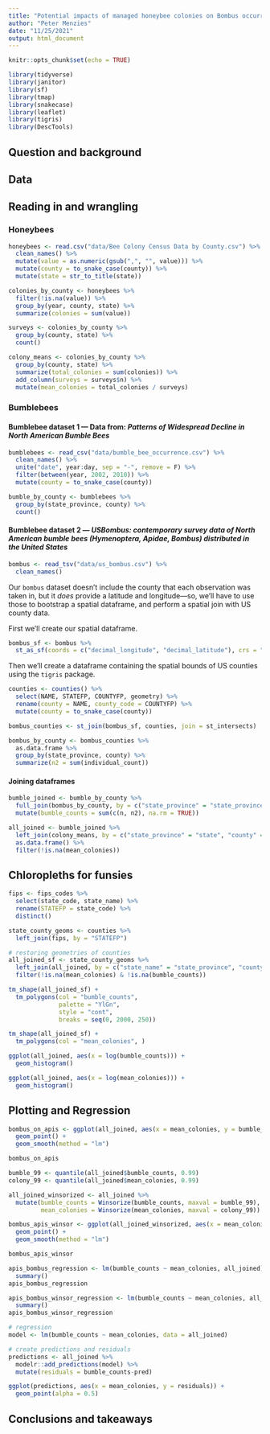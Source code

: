 ```yaml
---
title: "Potential impacts of managed honeybee colonies on Bombus occurrence in US counties"
author: "Peter Menzies"
date: "11/25/2021"
output: html_document
---
```


```r
knitr::opts_chunk$set(echo = TRUE)

library(tidyverse)
library(janitor)
library(sf)
library(tmap)
library(snakecase)
library(leaflet)
library(tigris)
library(DescTools)
```

## Question and background

## Data

## Reading in and wrangling

### Honeybees

```r
honeybees <- read.csv("data/Bee Colony Census Data by County.csv") %>% 
  clean_names() %>% 
  mutate(value = as.numeric(gsub(",", "", value))) %>% 
  mutate(county = to_snake_case(county)) %>% 
  mutate(state = str_to_title(state))

colonies_by_county <- honeybees %>% 
  filter(!is.na(value)) %>% 
  group_by(year, county, state) %>% 
  summarize(colonies = sum(value))

surveys <- colonies_by_county %>% 
  group_by(county, state) %>% 
  count()

colony_means <- colonies_by_county %>% 
  group_by(county, state) %>% 
  summarize(total_colonies = sum(colonies)) %>% 
  add_column(surveys = surveys$n) %>% 
  mutate(mean_colonies = total_colonies / surveys)
```

### Bumblebees

#### Bumblebee dataset 1 — Data from: _Patterns of Widespread Decline in North American Bumble Bees_

```r
bumblebees <- read_csv("data/bumble_bee_occurrence.csv") %>% 
  clean_names() %>% 
  unite("date", year:day, sep = "-", remove = F) %>% 
  filter(between(year, 2002, 2010)) %>% 
  mutate(county = to_snake_case(county))
```

```r
bumble_by_county <- bumblebees %>% 
  group_by(state_province, county) %>% 
  count()
```

#### Bumblebee dataset 2 — _USBombus: contemporary survey data of North American bumble bees (Hymenoptera, Apidae, Bombus) distributed in the United States_

```r
bombus <- read_tsv("data/us_bombus.csv") %>% 
  clean_names()
```

Our `bombus` dataset doesn't include the county that each observation was taken in, but it _does_ provide a latitude and longitude—so, we'll have to use those to bootstrap a spatial dataframe, and perform a spatial join with US county data. 

First we'll create our spatial dataframe.

```r
bombus_sf <- bombus %>% 
  st_as_sf(coords = c("decimal_longitude", "decimal_latitude"), crs = "NAD83")
```

Then we'll create a dataframe containing the spatial bounds of US counties using the `tigris` package.

```r
counties <- counties() %>% 
  select(NAME, STATEFP, COUNTYFP, geometry) %>% 
  rename(county = NAME, county_code = COUNTYFP) %>% 
  mutate(county = to_snake_case(county))
```

```r
bombus_counties <- st_join(bombus_sf, counties, join = st_intersects)
```

```r
bombus_by_county <- bombus_counties %>%
  as.data.frame %>% 
  group_by(state_province, county) %>% 
  summarize(n2 = sum(individual_count))
```

#### Joining dataframes

```r
bumble_joined <- bumble_by_county %>% 
  full_join(bombus_by_county, by = c("state_province" = "state_province", "county" = "county")) %>%
  mutate(bumble_counts = sum(c(n, n2), na.rm = TRUE))
```

```r
all_joined <- bumble_joined %>% 
  left_join(colony_means, by = c("state_province" = "state", "county" = "county")) %>% 
  as.data.frame() %>% 
  filter(!is.na(mean_colonies))
```


## Chloropleths for funsies

```r
fips <- fips_codes %>% 
  select(state_code, state_name) %>% 
  rename(STATEFP = state_code) %>% 
  distinct()

state_county_geoms <- counties %>% 
  left_join(fips, by = "STATEFP")

# restoring geometries of counties
all_joined_sf <- state_county_geoms %>% 
  left_join(all_joined, by = c("state_name" = "state_province", "county" = "county")) %>% 
  filter(!is.na(mean_colonies) & !is.na(bumble_counts))
```

```r
tm_shape(all_joined_sf) +
  tm_polygons(col = "bumble_counts",
              palette = "YlGn",
              style = "cont",
              breaks = seq(0, 2000, 250))
```

```r
tm_shape(all_joined_sf) +
  tm_polygons(col = "mean_colonies", )
```

```r
ggplot(all_joined, aes(x = log(bumble_counts))) +
  geom_histogram()
```
```r
ggplot(all_joined, aes(x = log(mean_colonies))) +
  geom_histogram()
```


## Plotting and Regression

```r
bombus_on_apis <- ggplot(all_joined, aes(x = mean_colonies, y = bumble_counts)) +
  geom_point() +
  geom_smooth(method = "lm")

bombus_on_apis
```
```r
bumble_99 <- quantile(all_joined$bumble_counts, 0.99)
colony_99 <- quantile(all_joined$mean_colonies, 0.99)

all_joined_winsorized <- all_joined %>% 
  mutate(bumble_counts = Winsorize(bumble_counts, maxval = bumble_99),
         mean_colonies = Winsorize(mean_colonies, maxval = colony_99))
```

```r
bombus_apis_winsor <- ggplot(all_joined_winsorized, aes(x = mean_colonies, y = bumble_counts)) +
  geom_point() +
  geom_smooth(method = "lm")

bombus_apis_winsor
```

```r
apis_bombus_regression <- lm(bumble_counts ~ mean_colonies, all_joined) %>% 
  summary()
apis_bombus_regression
```
```r
apis_bombus_winsor_regression <- lm(bumble_counts ~ mean_colonies, all_joined_winsorized) %>% 
  summary()
apis_bombus_winsor_regression
```

```r
# regression
model <- lm(bumble_counts ~ mean_colonies, data = all_joined)

# create predictions and residuals
predictions <- all_joined %>%
  modelr::add_predictions(model) %>%
  mutate(residuals = bumble_counts-pred)

ggplot(predictions, aes(x = mean_colonies, y = residuals)) +
  geom_point(alpha = 0.5)

```


## Conclusions and takeaways






